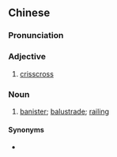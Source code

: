{{also|阑干}}
==Chinese==
{{zh-forms|s=阑干}}

===Pronunciation===
{{zh-pron
|m=lángān
|cat=a,n
}}

===Adjective===
{{zh-adj}}

# {{lb|zh|literary}} [[crisscross]]

===Noun===
{{zh-noun}}

# [[banister]]; [[balustrade]]; [[railing]]

====Synonyms====
* {{zh-l|欄杆}}